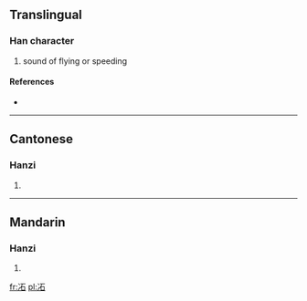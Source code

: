 ==Translingual==

===Han character===
{{Han char|rn=15|rad=冫|as=05|sn=7|four=|canj=戈一一口 (IMMR)}}

# sound of flying or speeding

====References====
* {{Han ref|kx=0132.040|hdz=10295.130|uh=34C8|ud=13512}}

----

==Cantonese==

===Hanzi===
{{yue-hanzi|jyut=|y=bing1}}

# {{defn|Cantonese|sort=冫05}}

----

==Mandarin==

===Hanzi===
{{cmn-hanzi|pin=[[bèi]] ([[bei4]]), [[bìng]] ([[bing4]]), [[fèi]] ([[fei4]])|wg=pei<sup>4</sup>, ping<sup>4</sup>, fei<sup>4</sup>}}

# {{defn|Mandarin|sort=冫05}}

[[fr:㓈]]
[[pl:㓈]]
